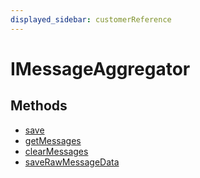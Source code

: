 ```yaml
---
displayed_sidebar: customerReference
---
```



# IMessageAggregator

## Methods

- [save](../../IMessageAggregator/methods/customer.IMessageAggregator.save/page.mdx)
- [getMessages](../../IMessageAggregator/methods/customer.IMessageAggregator.getMessages/page.mdx)
- [clearMessages](../../IMessageAggregator/methods/customer.IMessageAggregator.clearMessages/page.mdx)
- [saveRawMessageData](../../IMessageAggregator/methods/customer.IMessageAggregator.saveRawMessageData/page.mdx)
